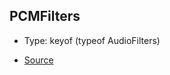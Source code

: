 ## PCMFilters

- Type: keyof (typeof AudioFilters)

- [Source](https://github.com/Androz2091/discord-player/blob/f2dbc02/packages/equalizer/src/audio/AudioFilter.ts#L12)
